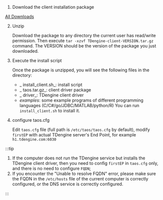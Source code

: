 
1. Download the client installation package
  
  <PkgListV3 type={1} sys="Linux" />

   [All Downloads](../../releases)

2. Unzip

   Download the package to any directory the current user has read/write permission. Then execute `tar -xzvf TDengine-client-VERSION.tar.gz` command.
   The VERSION should be the version of the package you just downloaded.
3. Execute the install script

   Once the package is unzipped, you will see the following files in the directory:
   - _ install_client.sh_: install script
   - _ taos.tar.gz_: client driver package
   - _ driver_: TDengine client driver
   - _examples_: some example programs of different programming languages (C/C#/go/JDBC/MATLAB/python/R)
   You can run `install_client.sh`  to install it.
4. configure taos.cfg

   Edit `taos.cfg` file (full path is `/etc/taos/taos.cfg` by default), modify `firstEP` with actual TDengine server's End Point, for example `h1.tdengine.com:6030`

:::tip

1. If the computer does not run the TDengine service but installs the TDengine client driver, then you need to config `firstEP` in  `taos.cfg` only, and there is no need to configure `FQDN`;
2. If you encounter the "Unable to resolve FQDN" error, please make sure the FQDN in the `/etc/hosts` file of the current computer is correctly configured, or the DNS service is correctly configured.

:::
